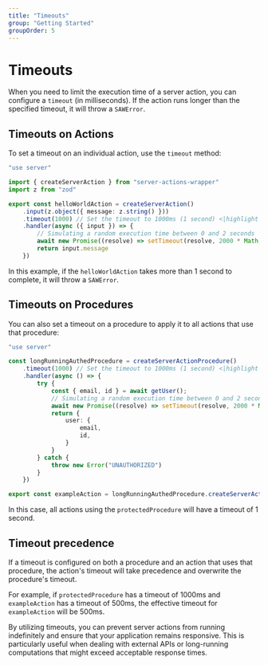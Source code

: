 ```yaml
---
title: "Timeouts"
group: "Getting Started"
groupOrder: 5
---
```


# Timeouts

When you need to limit the execution time of a server action, you can configure a `timeout` (in milliseconds). If the action runs longer than the specified timeout, it will throw a `SAWError`.

## Timeouts on Actions

To set a timeout on an individual action, use the `timeout` method:

```typescript:actions.ts
"use server"

import { createServerAction } from "server-actions-wrapper"
import z from "zod"

export const helloWorldAction = createServerAction()
    .input(z.object({ message: z.string() }))
    .timeout(1000) // Set the timeout to 1000ms (1 second) <|highlight|>
    .handler(async ({ input }) => {
        // Simulating a random execution time between 0 and 2 seconds
        await new Promise((resolve) => setTimeout(resolve, 2000 * Math.random()))
        return input.message
    })
```

In this example, if the `helloWorldAction` takes more than 1 second to complete, it will throw a `SAWError`.

## Timeouts on Procedures

You can also set a timeout on a procedure to apply it to all actions that use that procedure:

```typescript:actions.ts
"use server"

const longRunningAuthedProcedure = createServerActionProcedure()
    .timeout(1000) // Set the timeout to 1000ms (1 second) <|highlight|>
    .handler(async () => {
        try {
            const { email, id } = await getUser();
            // Simulating a random execution time between 0 and 2 seconds
            await new Promise((resolve) => setTimeout(resolve, 2000 * Math.random()))
            return {
                user: {
                    email,
                    id,
                }
            }
        } catch {
            throw new Error("UNAUTHORIZED")
        }
    })

export const exampleAction = longRunningAuthedProcedure.createServerAction()...
```

In this case, all actions using the `protectedProcedure` will have a timeout of 1 second.

## Timeout precedence

If a timeout is configured on both a procedure and an action that uses that procedure, the action's timeout will take precedence and overwrite the procedure's timeout.

For example, if `protectedProcedure` has a timeout of 1000ms and `exampleAction` has a timeout of 500ms, the effective timeout for `exampleAction` will be 500ms.

By utilizing timeouts, you can prevent server actions from running indefinitely and ensure that your application remains responsive. This is particularly useful when dealing with external APIs or long-running computations that might exceed acceptable response times.
